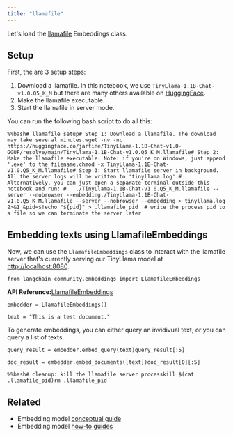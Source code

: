 ```yaml
---
title: "llamafile"
---
```


Let's load the [llamafile](https://github.com/Mozilla-Ocho/llamafile) Embeddings class.

## Setup

First, the are 3 setup steps:

1. Download a llamafile. In this notebook, we use `TinyLlama-1.1B-Chat-v1.0.Q5_K_M` but there are many others available on [HuggingFace](https://huggingface.co/models?other=llamafile).
2. Make the llamafile executable.
3. Start the llamafile in server mode.

You can run the following bash script to do all this:

```
%%bash# llamafile setup# Step 1: Download a llamafile. The download may take several minutes.wget -nv -nc https://huggingface.co/jartine/TinyLlama-1.1B-Chat-v1.0-GGUF/resolve/main/TinyLlama-1.1B-Chat-v1.0.Q5_K_M.llamafile# Step 2: Make the llamafile executable. Note: if you're on Windows, just append '.exe' to the filename.chmod +x TinyLlama-1.1B-Chat-v1.0.Q5_K_M.llamafile# Step 3: Start llamafile server in background. All the server logs will be written to 'tinyllama.log'.# Alternatively, you can just open a separate terminal outside this notebook and run: #   ./TinyLlama-1.1B-Chat-v1.0.Q5_K_M.llamafile --server --nobrowser --embedding./TinyLlama-1.1B-Chat-v1.0.Q5_K_M.llamafile --server --nobrowser --embedding > tinyllama.log 2>&1 &pid=$!echo "${pid}" > .llamafile_pid  # write the process pid to a file so we can terminate the server later
```

## Embedding texts using LlamafileEmbeddings

Now, we can use the `LlamafileEmbeddings` class to interact with the llamafile server that's currently serving our TinyLlama model at [http://localhost:8080](http://localhost:8080).

```
from langchain_community.embeddings import LlamafileEmbeddings
```

**API Reference:**[LlamafileEmbeddings](https://python.langchain.com/api_reference/community/embeddings/langchain_community.embeddings.llamafile.LlamafileEmbeddings.html)

```
embedder = LlamafileEmbeddings()
```

```
text = "This is a test document."
```

To generate embeddings, you can either query an invidivual text, or you can query a list of texts.

```
query_result = embedder.embed_query(text)query_result[:5]
```

```
doc_result = embedder.embed_documents([text])doc_result[0][:5]
```

```
%%bash# cleanup: kill the llamafile server processkill $(cat .llamafile_pid)rm .llamafile_pid
```

## Related

* Embedding model [conceptual guide](/src/oss/concepts/embedding_models)
* Embedding model [how-to guides](/src/oss/how_to/#embedding-models)
